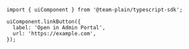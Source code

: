 ```tsx
import { uiComponent } from '@team-plain/typescript-sdk';

uiComponent.linkButton({
  label: 'Open in Admin Portal',
  url: 'https://example.com',
});
```
